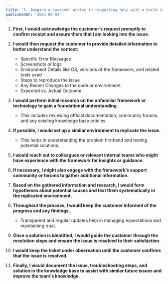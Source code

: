 ```yaml
---
title: '5. Imagine a customer writes in requesting help with a build issue on a framework or technology that you've not seen before. How would you begin troubleshooting this and what questions would you ask the customer to understand the situation better?'
publishedAt: '2024-06-03'
---
```


1. **First, I would acknowledge the customer’s request promptly to confirm receipt and assure them that I am looking into the issue.**

2. **I would then request the customer to provide detailed information to better understand the context:**
   - Specific Error Messages
   - Screenshots or logs
   - Environment Details like OS, versions of the framework, and related tools used
   - Steps to reproduce the issue
   - Any Recent Changes to the code or environment
   - Expected vs. Actual Outcome

3. **I would perform initial research on the unfamiliar framework or technology to gain a foundational understanding.** 
   - This includes reviewing official documentation, community forums, and any existing knowledge base articles.

4. **If possible, I would set up a similar environment to replicate the issue.** 
   - This helps in understanding the problem firsthand and testing potential solutions.

5. **I would reach out to colleagues or relevant internal teams who might have experience with the framework for insights or guidance.**

6. **If necessary, I might also engage with the framework’s support community or forums to gather additional information.**

7. **Based on the gathered information and research, I would form hypotheses about potential causes and test them systematically in the replicated environment.**

8. **Throughout the process, I would keep the customer informed of the progress and any findings.** 
   - Transparent and regular updates help in managing expectations and maintaining trust.

9. **Once a solution is identified, I would guide the customer through the resolution steps and ensure the issue is resolved to their satisfaction.**

10. **I would keep the ticket under observation until the customer confirms that the issue is resolved.**

11. **Finally, I would document the issue, troubleshooting steps, and solution in the knowledge base to assist with similar future issues and improve the team's knowledge.**

